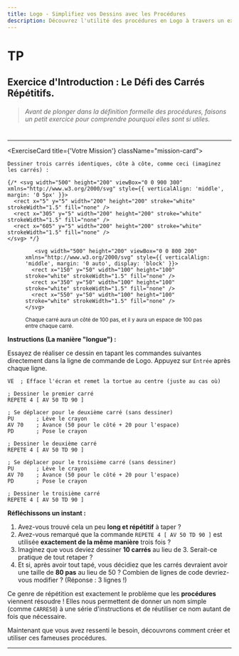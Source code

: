 ```yaml
---
title: Logo - Simplifiez vos Dessins avec les Procédures
description: Découvrez l'utilité des procédures en Logo à travers un exercice, puis apprenez à les définir, les utiliser et les gérer.
---
```


# TP

## Exercice d'Introduction : Le Défi des Carrés Répétitifs. 

> ###### Avant de plonger dans la définition formelle des procédures, faisons un petit exercice pour comprendre *pourquoi* elles sont si utiles.  

# 

---
<ExerciseCard title={'Votre Mission'} className="mission-card">
  
 
    Dessiner trois carrés identiques, côte à côte, comme ceci (imaginez les carrés) :
    
    {/* <svg width="500" height="200" viewBox="0 0 900 300" xmlns="http://www.w3.org/2000/svg" style={{ verticalAlign: 'middle', margin: '0 5px' }}>
      <rect x="5" y="5" width="200" height="200" stroke="white" strokeWidth="1.5" fill="none" />
      <rect x="305" y="5" width="200" height="200" stroke="white" strokeWidth="1.5" fill="none" />
      <rect x="605" y="5" width="200" height="200" stroke="white" strokeWidth="1.5" fill="none" />
    </svg> */}


<figure 
  className="flex flex-col gap-1 rounded-xl bg-gray-950/5 p-1 inset-ring inset-ring-gray-950/5 dark:bg-white/10 dark:inset-ring-white/10"
>
<div className="not-prose overflow-auto rounded-lg bg-white outline outline-white/5 dark:bg-gray-950/50">
  
       <svg width="500" height="200" viewBox="0 0 800 200" xmlns="http://www.w3.org/2000/svg" style={{ verticalAlign: 'middle', margin: '0 auto', display: 'block' }}>
      <rect x="150" y="50" width="100" height="100" stroke="white" strokeWidth="1.5" fill="none" />
      <rect x="350" y="50" width="100" height="100" stroke="white" strokeWidth="1.5" fill="none" />
      <rect x="550" y="50" width="100" height="100" stroke="white" strokeWidth="1.5" fill="none" />
    </svg>
   
   
   
  </div>

<small className="p-4 ">Chaque carré aura un côté de 100 pas, et il y aura un espace de 100 pas entre chaque carré.</small>
  
</figure >   
</ExerciseCard>   



**Instructions (La manière "longue") :**

Essayez de réaliser ce dessin en tapant les commandes suivantes directement dans la ligne de commande de Logo. Appuyez sur `Entrée` après chaque ligne.

```logo
VE  ; Efface l'écran et remet la tortue au centre (juste au cas où)

; Dessiner le premier carré
REPETE 4 [ AV 50 TD 90 ]

; Se déplacer pour le deuxième carré (sans dessiner)
PU       ; Lève le crayon
AV 70    ; Avance (50 pour le côté + 20 pour l'espace)
PD       ; Pose le crayon

; Dessiner le deuxième carré
REPETE 4 [ AV 50 TD 90 ]

; Se déplacer pour le troisième carré (sans dessiner)
PU       ; Lève le crayon
AV 70    ; Avance (50 pour le côté + 20 pour l'espace)
PD       ; Pose le crayon

; Dessiner le troisième carré
REPETE 4 [ AV 50 TD 90 ]
```

**Réfléchissons un instant :**

1.  Avez-vous trouvé cela un peu **long et répétitif** à taper ?
2.  Avez-vous remarqué que la commande `REPETE 4 [ AV 50 TD 90 ]` est utilisée **exactement de la même manière** trois fois ?
3.  Imaginez que vous deviez dessiner **10 carrés** au lieu de 3. Serait-ce pratique de tout retaper ?
4.  Et si, après avoir tout tapé, vous décidiez que les carrés devraient avoir une taille de **80 pas** au lieu de 50 ? Combien de lignes de code devriez-vous modifier ? (Réponse : 3 lignes !)

Ce genre de répétition est exactement le problème que les **procédures** viennent résoudre ! Elles nous permettent de donner un nom simple (comme `CARRE50`) à une série d'instructions et de réutiliser ce nom autant de fois que nécessaire.

Maintenant que vous avez ressenti le besoin, découvrons comment créer et utiliser ces fameuses procédures.

---
